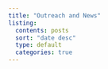 ```yaml
---
title: "Outreach and News"
listing:
  contents: posts
  sort: "date desc"
  type: default
  categories: true
---
```

